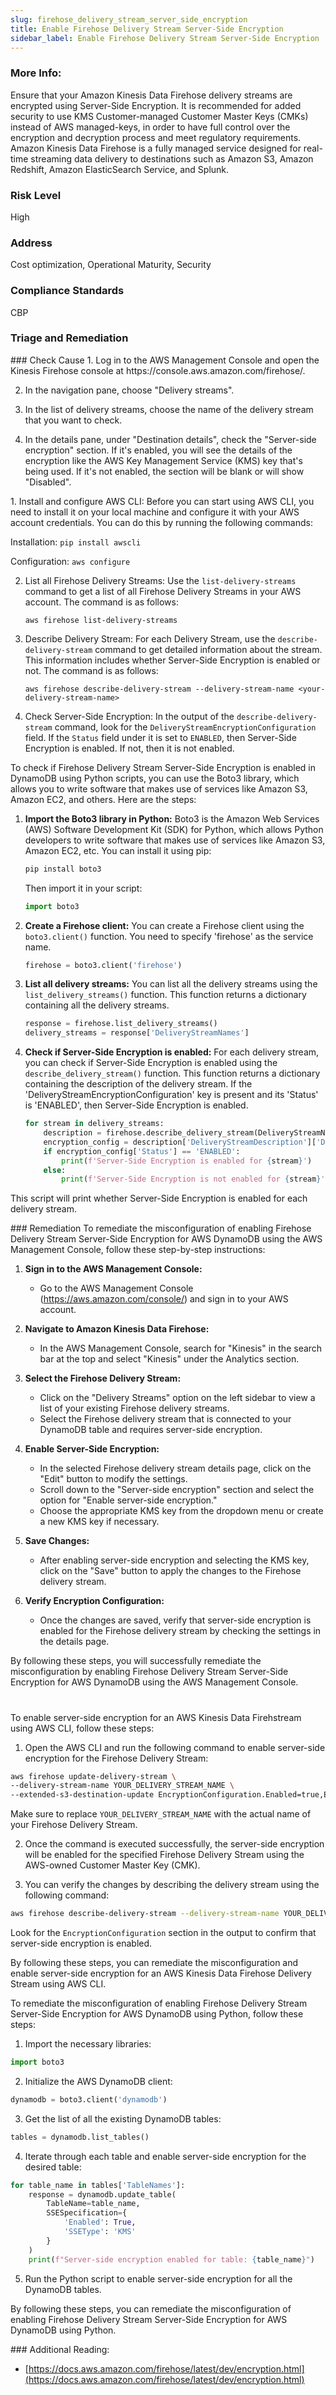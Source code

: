 ```yaml
---
slug: firehose_delivery_stream_server_side_encryption
title: Enable Firehose Delivery Stream Server-Side Encryption
sidebar_label: Enable Firehose Delivery Stream Server-Side Encryption
---
```


### More Info:

Ensure that your Amazon Kinesis Data Firehose delivery streams are encrypted using Server-Side Encryption. It is recommended for added security to use KMS Customer-managed Customer Master Keys (CMKs) instead of AWS managed-keys, in order to have full control over the encryption and decryption process and meet regulatory requirements. Amazon Kinesis Data Firehose is a fully managed service designed for real-time streaming data delivery to destinations such as Amazon S3, Amazon Redshift, Amazon ElasticSearch Service, and Splunk.

### Risk Level

High

### Address

Cost optimization, Operational Maturity, Security

### Compliance Standards

CBP


### Triage and Remediation
<Tabs>

<Tab title='Cause'>
### Check Cause
<AccordionGroup>
<Accordion title='Using Console' defaultOpen='true'>
1. Log in to the AWS Management Console and open the Kinesis Firehose console at https://console.aws.amazon.com/firehose/.

2. In the navigation pane, choose "Delivery streams".

3. In the list of delivery streams, choose the name of the delivery stream that you want to check.

4. In the details pane, under "Destination details", check the "Server-side encryption" section. If it's enabled, you will see the details of the encryption like the AWS Key Management Service (KMS) key that's being used. If it's not enabled, the section will be blank or will show "Disabled".
</Accordion>

<Accordion title='Using CLI'>
1. Install and configure AWS CLI: Before you can start using AWS CLI, you need to install it on your local machine and configure it with your AWS account credentials. You can do this by running the following commands:

   Installation: `pip install awscli`
   
   Configuration: `aws configure`

2. List all Firehose Delivery Streams: Use the `list-delivery-streams` command to get a list of all Firehose Delivery Streams in your AWS account. The command is as follows:

   `aws firehose list-delivery-streams`

3. Describe Delivery Stream: For each Delivery Stream, use the `describe-delivery-stream` command to get detailed information about the stream. This information includes whether Server-Side Encryption is enabled or not. The command is as follows:

   `aws firehose describe-delivery-stream --delivery-stream-name <your-delivery-stream-name>`

4. Check Server-Side Encryption: In the output of the `describe-delivery-stream` command, look for the `DeliveryStreamEncryptionConfiguration` field. If the `Status` field under it is set to `ENABLED`, then Server-Side Encryption is enabled. If not, then it is not enabled.
</Accordion>

<Accordion title='Using Python'>
To check if Firehose Delivery Stream Server-Side Encryption is enabled in DynamoDB using Python scripts, you can use the Boto3 library, which allows you to write software that makes use of services like Amazon S3, Amazon EC2, and others. Here are the steps:

1. **Import the Boto3 library in Python:**
   Boto3 is the Amazon Web Services (AWS) Software Development Kit (SDK) for Python, which allows Python developers to write software that makes use of services like Amazon S3, Amazon EC2, etc. You can install it using pip:
   ```python
   pip install boto3
   ```
   Then import it in your script:
   ```python
   import boto3
   ```

2. **Create a Firehose client:**
   You can create a Firehose client using the `boto3.client()` function. You need to specify 'firehose' as the service name.
   ```python
   firehose = boto3.client('firehose')
   ```

3. **List all delivery streams:**
   You can list all the delivery streams using the `list_delivery_streams()` function. This function returns a dictionary containing all the delivery streams.
   ```python
   response = firehose.list_delivery_streams()
   delivery_streams = response['DeliveryStreamNames']
   ```

4. **Check if Server-Side Encryption is enabled:**
   For each delivery stream, you can check if Server-Side Encryption is enabled using the `describe_delivery_stream()` function. This function returns a dictionary containing the description of the delivery stream. If the 'DeliveryStreamEncryptionConfiguration' key is present and its 'Status' is 'ENABLED', then Server-Side Encryption is enabled.
   ```python
   for stream in delivery_streams:
       description = firehose.describe_delivery_stream(DeliveryStreamName=stream)
       encryption_config = description['DeliveryStreamDescription']['DeliveryStreamEncryptionConfiguration']
       if encryption_config['Status'] == 'ENABLED':
           print(f'Server-Side Encryption is enabled for {stream}')
       else:
           print(f'Server-Side Encryption is not enabled for {stream}')
   ```
This script will print whether Server-Side Encryption is enabled for each delivery stream.
</Accordion>

</AccordionGroup>
</Tab>

<Tab title='Remediation'>
### Remediation

<AccordionGroup>
<Accordion title='Using Console' defaultOpen='true'>
To remediate the misconfiguration of enabling Firehose Delivery Stream Server-Side Encryption for AWS DynamoDB using the AWS Management Console, follow these step-by-step instructions:

1. **Sign in to the AWS Management Console:**
   - Go to the AWS Management Console (https://aws.amazon.com/console/) and sign in to your AWS account.

2. **Navigate to Amazon Kinesis Data Firehose:**
   - In the AWS Management Console, search for "Kinesis" in the search bar at the top and select "Kinesis" under the Analytics section.

3. **Select the Firehose Delivery Stream:**
   - Click on the "Delivery Streams" option on the left sidebar to view a list of your existing Firehose delivery streams.
   - Select the Firehose delivery stream that is connected to your DynamoDB table and requires server-side encryption.

4. **Enable Server-Side Encryption:**
   - In the selected Firehose delivery stream details page, click on the "Edit" button to modify the settings.
   - Scroll down to the "Server-side encryption" section and select the option for "Enable server-side encryption."
   - Choose the appropriate KMS key from the dropdown menu or create a new KMS key if necessary.

5. **Save Changes:**
   - After enabling server-side encryption and selecting the KMS key, click on the "Save" button to apply the changes to the Firehose delivery stream.

6. **Verify Encryption Configuration:**
   - Once the changes are saved, verify that server-side encryption is enabled for the Firehose delivery stream by checking the settings in the details page.

By following these steps, you will successfully remediate the misconfiguration by enabling Firehose Delivery Stream Server-Side Encryption for AWS DynamoDB using the AWS Management Console.

#
</Accordion>

<Accordion title='Using CLI'>
To enable server-side encryption for an AWS Kinesis Data Firehstream using AWS CLI, follow these steps:

1. Open the AWS CLI and run the following command to enable server-side encryption for the Firehose Delivery Stream:

```bash
aws firehose update-delivery-stream \
--delivery-stream-name YOUR_DELIVERY_STREAM_NAME \
--extended-s3-destination-update EncryptionConfiguration.Enabled=true,EncryptionConfiguration.KeyType=AWS_OWNED_CMK
```

Make sure to replace `YOUR_DELIVERY_STREAM_NAME` with the actual name of your Firehose Delivery Stream.

2. Once the command is executed successfully, the server-side encryption will be enabled for the specified Firehose Delivery Stream using the AWS-owned Customer Master Key (CMK).

3. You can verify the changes by describing the delivery stream using the following command:

```bash
aws firehose describe-delivery-stream --delivery-stream-name YOUR_DELIVERY_STREAM_NAME
```

Look for the `EncryptionConfiguration` section in the output to confirm that server-side encryption is enabled.

By following these steps, you can remediate the misconfiguration and enable server-side encryption for an AWS Kinesis Data Firehose Delivery Stream using AWS CLI.
</Accordion>

<Accordion title='Using Python'>
To remediate the misconfiguration of enabling Firehose Delivery Stream Server-Side Encryption for AWS DynamoDB using Python, follow these steps:

1. Import the necessary libraries:
```python
import boto3
```

2. Initialize the AWS DynamoDB client:
```python
dynamodb = boto3.client('dynamodb')
```

3. Get the list of all the existing DynamoDB tables:
```python
tables = dynamodb.list_tables()
```

4. Iterate through each table and enable server-side encryption for the desired table:
```python
for table_name in tables['TableNames']:
    response = dynamodb.update_table(
        TableName=table_name,
        SSESpecification={
            'Enabled': True,
            'SSEType': 'KMS'
        }
    )
    print(f"Server-side encryption enabled for table: {table_name}")
```

5. Run the Python script to enable server-side encryption for all the DynamoDB tables.

By following these steps, you can remediate the misconfiguration of enabling Firehose Delivery Stream Server-Side Encryption for AWS DynamoDB using Python.
</Accordion>

</AccordionGroup>
</Tab>
</Tabs>
### Additional Reading:

- [https://docs.aws.amazon.com/firehose/latest/dev/encryption.html](https://docs.aws.amazon.com/firehose/latest/dev/encryption.html) 

